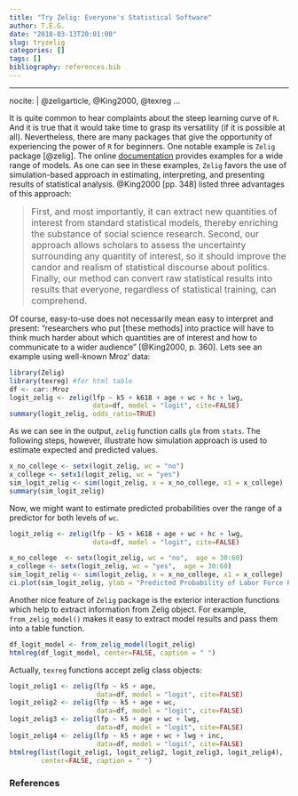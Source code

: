 ```yaml
---
title: "Try Zelig: Everyone's Statistical Software"
author: T.E.G.
date: "2018-03-13T20:01:00"
slug: tryzelig
categories: []
tags: []
bibliography: references.bib
---
```


---
nocite: | 
  @zeligarticle, @King2000, @texreg
...

It is quite common to hear complaints about the steep learning curve of `R`. And it is true that it would take time to grasp its versatility (if it is possible at all). Nevertheless, there are many packages that give the opportunity of experiencing the power of `R` for beginners. One notable example is `Zelig` package [@zelig]. The online [documentation](http://docs.zeligproject.org/articles/index.html#section-core-zelig-model-details) provides examples for a wide range of models. As one can see in these examples, `Zelig` favors the use of simulation-based approach in estimating, interpreting, and presenting results of statistical analysis. @King2000 [pp. 348] listed three advantages of this approach:

> <font size="3">  First, and most importantly, it can extract new quantities of interest from standard statistical models, thereby enriching the substance of social science research. Second, our approach allows scholars to assess the uncertainty surrounding any quantity of interest, so it should improve the candor and realism of statistical discourse about politics. Finally, our method can convert raw statistical results into results that everyone, regardless of statistical training, can comprehend.</font> 

Of course, easy-to-use does not necessarily mean easy to interpret and present: "researchers who put [these methods] into practice will have to think much harder about which quantities are of interest and how to communicate to a wider audience" [@King2000, p. 360]. Lets see an example using well-known Mroz' data:

```r
library(Zelig)
library(texreg) #for html table
df <- car::Mroz
logit_zelig <- zelig(lfp ~ k5 + k618 + age + wc + hc + lwg, 
                     data=df, model = "logit", cite=FALSE)
summary(logit_zelig, odds_ratio=TRUE)
```

As we can see in the output, `zelig` function calls `glm` from `stats`. The following steps, however, illustrate how simulation approach is used to estimate expected and predicted values.

```r
x_no_college <- setx(logit_zelig, wc = "no")
x_college <- setx1(logit_zelig, wc = "yes")
sim_logit_zelig <- sim(logit_zelig, x = x_no_college, x1 = x_college)
summary(sim_logit_zelig)
```

Now, we might want to estimate predicted probabilities over the range of a predictor for both levels of `wc`.

```r
logit_zelig <- zelig(lfp ~ k5 + k618 + age + wc + hc + lwg, 
                     data=df, model = "logit", cite=FALSE)

x_no_college  <- setx(logit_zelig, wc = "no",  age = 30:60)
x_college <- setx(logit_zelig, wc = "yes",  age = 30:60)
sim_logit_zelig <- sim(logit_zelig, x = x_no_college, x1 = x_college)
ci.plot(sim_logit_zelig, ylab = "Predicted Probability of Labor Force Participation")
```

Another nice feature of `Zelig` package is the exterior interaction functions which help to extract information from Zelig object. For example, `from_zelig_model()` makes it easy to extract model results and pass them into a table function. 

```r
df_logit_model <- from_zelig_model(logit_zelig)
htmlreg(df_logit_model, center=FALSE, caption = " ")
```

Actually, `texreg` functions accept zelig class objects:
```r
logit_zelig1 <- zelig(lfp ~ k5 + age, 
                      data=df, model = "logit", cite=FALSE)
logit_zelig2 <- zelig(lfp ~ k5 + age + wc, 
                      data=df, model = "logit", cite=FALSE)
logit_zelig3 <- zelig(lfp ~ k5 + age + wc + lwg, 
                      data=df, model = "logit", cite=FALSE)
logit_zelig4 <- zelig(lfp ~ k5 + age + wc + lwg + inc, 
                      data=df, model = "logit", cite=FALSE)
htmlreg(list(logit_zelig1, logit_zelig2, logit_zelig3, logit_zelig4), 
        center=FALSE, caption = " ")
```

### **References**





